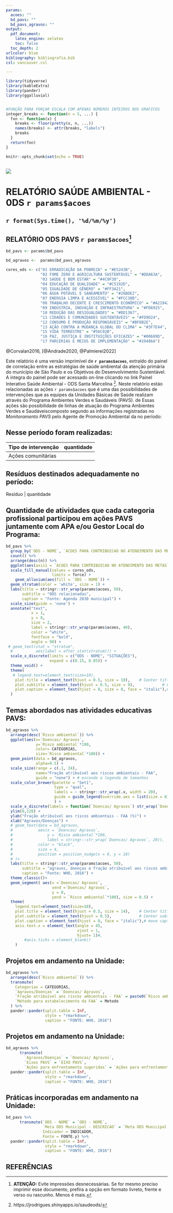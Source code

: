 ```yaml
---
params:
  acoes: ""
  bd_pavs: ""
  bd_pavs_agravos: ""
output: 
  pdf_document:
    latex_engine: xelatex
    toc: false
  toc_depth: 2
urlcolor: blue
bibliography: bibliografia.bib
csl: vancouver.csl

---
```



```r
library(tidyverse)
library(kableExtra)
library(pander)
library(ggalluvial)


#FUNÇÃO PARA FORÇAR ESCALA COM APENAS NÚMEROS INTEIROS NOS GRAFICOS
integer_breaks <- function(n = 5, ...) {
  fxn <- function(x) {
    breaks <- floor(pretty(x, n, ...))
    names(breaks) <- attr(breaks, "labels")
    breaks
  }
  return(fxn)
}

knitr::opts_chunk$set(echo = TRUE)
```


![](logo_mestrado.png)
---
# RELATÓRIO SAÚDE AMBIENTAL - 0DS `r params$acoes`

`r format(Sys.time(), '%d/%m/%y')`
---

## RELATÓRIO ODS PAVS `r params$acoes`^[**ATENÇÃO:** Evite impressões desnecessárias. Se for mesmo preciso imprimir esse documento, prefira a opção em formato livreto, frente e verso ou rascunho. Menos é mais.]

```r
bd_pavs <- params$bd_pavs

bd_agravos <-  params$bd_pavs_agravos

cores_ods <- c("01 ERRADICAÇÃO DA POBREZA" = "#E5243B",
               "02 FOME ZERO E AGRICULTURA SUSTENTÁVEL" = "#DDA63A",
               "03 SAÚDE E BEM ESTAR" = "#4C9F38",
               "04 EDUCAÇÃO DE QUALIDADE" = "#C5192D",
               "05 IGUALDADE DE GÊNERO" = "#FF3A21",
               "06 ÁGUA POTÁVEL E SANEAMENTO" = "#26BDE2",
               "07 ENERGIA LIMPA E ACESSÍVEL" = "#FCC30B",
               "08 TRABALHO DECENTE E CRESCIMENTO ECONÔMICO" = "#A21942",
               "09 INDÚSTRIA, INOVAÇÃO E INFRAESTRUTURA" = "#FD6925",
               "10 REDUÇÃO DAS DESIGUALDADES" = "#DD1367",
               "11 CIDADES E COMUNIDADES SUSTENTÁVEIS" = "#FD9D24",
               "12 CONSUMO E PRODUÇÃO RESPONSÁVEIS" = "#BF8B2E",
               "13 AÇÃO CONTRA A MUDANÇA GLOBAL DO CLIMA" = "#3F7E44",
               "15 VIDA TERRESTRE" = "#56C02B",
               "16 PAZ, JUSTIÇA E INSTITUIÇÕES EFICAZES" = "#00689D",
               "17 PARCERIAS E MEIOS DE IMPLEMENTAÇÃO" = "#19486A")
```

 @Corvalan2016, [@Andrade2020, @Palmierei2022]

Este relatório é uma versão imprimível de **`r params$acoes`**, extraído do painel de correlação entre as estratégias de saúde ambiental da atenção primária do município de São Paulo e os Objetivos do Desenvolvimento Sustentável. A integra do painel pode ser acessado on-line clicando no link Painel Interativo Saúde Ambiental - ODS Santa Marcelina ^[https://jrodrigues.shinyapps.io/saudeods/]. 
Neste relatório estáo relacionadas as ações `r params$acoes` que é uma das possibilidades de intervenções que as equipes da Unidades Básicas de Saúde realizam através do Programa Ambientes Verdes e Saudáveis (PAVS). de Essas ações são possibilidade de linhas de atuação do Programa Ambientes Verdes e Saudáveiscomposto segundo as informações registradas no *Monitoramento PAVS* pelo Agente de Promoção Ambiental da  no período:

## Nesse período foram realizadas:

| Tipo de intervenção | quantidade |
|:--------------------|:----------:|
| Ações comunitárias  |            |

## Resíduos destinados adequadamente no período:

| Resíduo \| quantidade

## Quantidade de atividades que cada categoria profissional participou em ações PAVS juntamente com APA e/ou Gestor Local do Programa:

```r
bd_pavs %>% 
  group_by(`ODS - NOME`, `ACOES PARA CONTRIBUICAO NO ATENDIMENTO DAS METAS`) %>% 
  count() %>% 
  arrange(desc(n)) %>% 
  ggplot(aes(axis1 = `ACOES PARA CONTRIBUICAO NO ATENDIMENTO DAS METAS`, axis2 = `ODS - NOME`, y = n, fill = `ODS - NOME`)) +
  scale_fill_manual(values = cores_ods,
                    limits = force) +
    geom_alluvium(aes(fill = `ODS - NOME`)) +
  geom_stratum(color = 'white', size = 1) +
  labs(title = stringr::str_wrap(params$acoes, 50),
       subtitle = "ODS relacionadas",
       caption = "Fonte: Agenda 2030 municipal") +
  scale_size(guide = 'none') +
  annotate("text", 
           x = 1, 
           y = 8,
           size = 2,
           label = stringr::str_wrap(params$acoes, 40),
           color = "white",
           fontface = "bold",
           angle = 90) +
 # geom_text(stat = "stratum",
  #          aes(label = after_stat(stratum))) +
  scale_x_discrete(limits = c("ODS - NOME", "SITUAÇÕES"),
                   expand = c(0.15, 0.05)) +
  theme_void() +
  theme(
   # legend.text=element_text(size=10),
    plot.title = element_text(hjust = 0.5, size = 10),    # Center title position and size
    plot.subtitle = element_text(hjust = 0.5, size = 9),            # Center subtitle
    plot.caption = element_text(hjust = 0, size = 8, face = "italic"),# move caption to the left
  )
```

## Temas abordados nas atividades educativas PAVS:

```r
bd_agravos %>% 
  arrange(desc(`Risco ambiental`)) %>% 
  ggplot(aes(x=`Doencas/ Agravos`, 
             y=`Risco ambiental`*100, 
             color= CATEGORIAS,
             size=`Risco ambiental`*100)) +
  geom_point(data = bd_agravos,
             alpha=0.5) +
  scale_size(range = c(.1, 24), 
             name="Fração atribuível aos riscos ambientais - FAA", 
             guide = "none") + # esconde a legenda de tamanhos
  scale_color_brewer(palette = "Set1",
                     type = "qual",
                     labels = ~ stringr::str_wrap(.x, width = 20),
                     guide = guide_legend(override.aes = list(size = 8))
                     ) +
  scale_x_discrete(labels = function(`Doencas/ Agravos`) str_wrap(`Doencas/ Agravos`, 20)) + 
  ylim(0,120) +
  ylab("Fração atribuível aos riscos ambientais - FAA (%)") +
  xlab("Agravos/Doenças") +
  # geom_text(data = bd_agravos,
  #           aes(x = `Doencas/ Agravos`,
  #               y = `Risco ambiental`*100, 
  #               label = stringr::str_wrap(`Doencas/ Agravos`, 20)),
  #           color = "black",
  #           size = 4,
  #           position = position_nudge(x = 0, y = 10)
  # )+
  labs(title = stringr::str_wrap(params$acoes, 50),
       subtitle = "agravos, doenças e fração atribuível aos riscos ambientais - FAA",
       caption = "Fonte: WHO, 2016") +
  theme_classic()+
  geom_segment( aes(x =`Doencas/ Agravos`, 
                    xend =`Doencas/ Agravos`, 
                    y = 0, 
                    yend = `Risco ambiental`*100), size = 0.5) +
  theme(
    legend.text=element_text(size=10),
    plot.title = element_text(hjust = 0.5, size = 14),    # Center title position and size
    plot.subtitle = element_text(hjust = 0.5),            # Center subtitle
    plot.caption = element_text(hjust = 0, face = "italic"),# move caption to the left
    axis.text.x = element_text(angle = 45, 
                               vjust = 1, 
                               hjust= 1)#,
        #axis.ticks = element_blank()
    )
```

## Projetos em andamento na Unidade:

```r
bd_agravos %>%
  arrange(desc(`Risco ambiental`)) %>% 
  transmute(
    Categorias = CATEGORIAS,
    `Agravos/Doenças` = `Doencas/ Agravos`,
    `Fração atribuível aos riscos ambientais - FAA` = paste0(`Risco ambiental` * 100, "%"),
    `Método para estabelecimento da FAA` = Metodo
  ) %>% 
  pander::pander(split.table = Inf, 
                 style = "rmarkdown", 
                 caption = "FONTE: WHO, 2016")
```

## Projetos em andamento na Unidade:

```r
bd_agravos %>% 
      transmute(
        `Agravos/Doenças` = `Doencas/ Agravos`,
        `Eixos PAVS` = `EIXO PAVS`,
        `Ações para enfrentamento sugeridas` = `Ações para enfrentamento sugeridas`      ) %>% 
  pander::pander(split.table = Inf, 
                 style = "rmarkdown", 
                 caption = "FONTE: WHO, 2016")
```

## Práticas incorporadas em andamento na Unidade:

```r
bd_pavs %>% 
      transmute(`ODS - NOME` = `ODS - NOME`,
                `Meta ODS Municipal - DESCRICAO` = `Meta ODS Municipal - DESCRICAO`,
                Indicador = INDICADOR, 
                Fonte = FONTE.y) %>% 
  pander::pander(split.table = Inf, 
                 style = "rmarkdown", 
                 caption = "FONTE: WHO, 2016")
```

## REFERÊNCIAS
